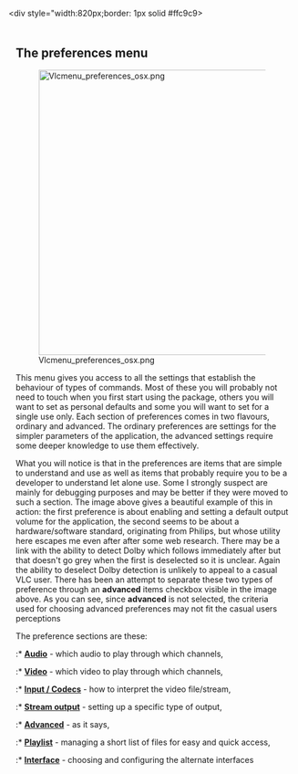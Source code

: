 <div style="width:820px;border: 1px solid #ffc9c9>
{{vlc_MacOS_toc}}
<div style="padding: .4em .9em .9em">

== The preferences menu ==

[[File:Vlcmenu preferences osx.png|500px]]

This menu gives you access to all the settings that establish the behaviour of types of commands. Most of these you will probably not need to touch when you first start using the package, others you will want to set as personal defaults and some you will want to set for a single use only. Each section of preferences comes in two flavours, ordinary and advanced. The ordinary preferences are settings for the simpler parameters of the application, the advanced settings require some deeper knowledge to use them effectively.

What you will notice is that in the preferences are items that are simple to understand and use as well as items that probably require you to be a developer to understand let alone use. Some I strongly suspect are mainly for debugging purposes and may be better if they were moved to such a section. The image above gives a beautiful example of this in action: the first preference is about enabling and setting a default output volume for the application, the second seems to be about a hardware/software standard, originating from Philips, but whose utility here escapes me even after after some web research. There may be a link with the ability to detect Dolby which follows immediately after but that doesn't go grey when the first is deselected so it is unclear. Again the ability to deselect Dolby detection is unlikely to appeal to a casual VLC user. There has been an attempt to separate these two types of preference through an '''advanced''' items checkbox visible in the image above. As you can see, since '''advanced''' is not selected, the criteria used for choosing advanced preferences may not fit the casual users perceptions

The preference sections are these:

:* [[Vlc_MacOS_VLC_Prefs_audio|'''Audio''']] - which audio to play through which channels,
:* [[Vlc_MacOS_VLC_Prefs_video|'''Video''']] - which video to play through which channels,
:* [[Vlc_MacOS_VLC_Prefs_input|'''Input / Codecs''']] - how to interpret the video file/stream,
:* [[Vlc_MacOS_VLC_Prefs_stream|'''Stream output''']] - setting up a specific type of output,
:* [[Vlc_MacOS_VLC_Prefs_advanced|'''Advanced''']] - as it says,
:* [[Vlc_MacOS_VLC_Prefs_playlist|'''Playlist''']] - managing a short list of files for easy and quick access,
:* [[Vlc_MacOS_VLC_Prefs_interface|'''Interface''']] - choosing and configuring the alternate interfaces


</div>
</div>